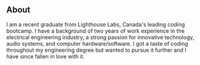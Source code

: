 ## About

I am a recent graduate from Lighthouse Labs, Canada's leading coding bootcamp. I have a background of two years of work experience in the electrical engineering industry, a strong passion for innovative technology, audio systems, and computer hardware/software. I got a taste of coding throughout my engineering degree but wanted to pursue it further and I have since fallen in love with it.